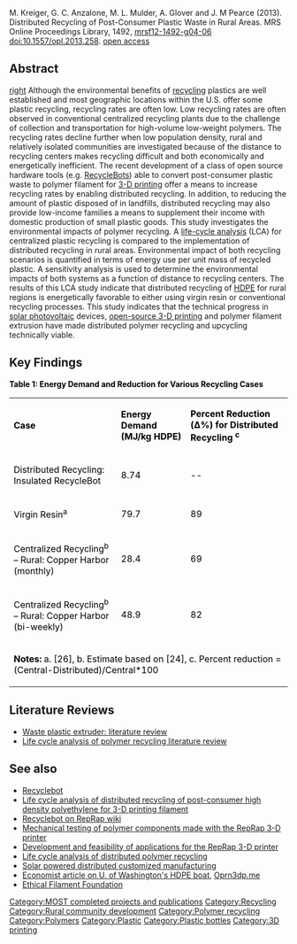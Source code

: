 {{MOST}}
{{MOST-RepRap}}

M. Kreiger, G. C. Anzalone, M. L. Mulder, A. Glover and J. M Pearce (2013). Distributed Recycling of Post-Consumer Plastic Waste in Rural Areas. MRS Online Proceedings Library, 1492, [https://journals.cambridge.org/action/displayAbstract?fromPage=online&aid=8851128 mrsf12-1492-g04-06] doi:10.1557/opl.2013.258. [http://www.academia.edu/2921972/Distributed_Recycling_of_Post-Consumer_Plastic_Waste_in_Rural_Areas open access]

==Abstract==
[[image:Recyclebot-process.png|right]]
Although the environmental benefits of [[recycling]] plastics are well established and most geographic locations within the U.S. offer some plastic recycling, recycling rates are often low. Low recycling rates are often observed in conventional centralized recycling plants due to the challenge of collection and transportation for high-volume low-weight polymers. The recycling rates decline further when low population density, rural and relatively isolated communities are investigated because of the distance to recycling centers makes recycling difficult and both economically and energetically inefficient. The recent development of a class of open source hardware tools (e.g. [[RecycleBots]]) able to convert post-consumer plastic waste to polymer filament for [[3-D printing]] offer a means to increase recycling rates by enabling distributed recycling. In addition, to reducing the amount of plastic disposed of in landfills, distributed recycling may also provide low-income families a means to supplement their income with domestic production of small plastic goods. This study investigates the environmental impacts of polymer recycling. A [[life-cycle analysis]] (LCA) for centralized plastic recycling is compared to the implementation of distributed recycling in rural areas. Environmental impact of both recycling scenarios is quantified in terms of energy use per unit mass of recycled plastic. A sensitivity analysis is used to determine the environmental impacts of both systems as a function of distance to recycling centers. The results of this LCA study indicate that distributed recycling of [[HDPE]] for rural regions is energetically favorable to either using virgin resin or conventional recycling processes. This study indicates that the technical progress in [[solar photovoltaic]] devices, [[open-source 3-D printing]] and polymer filament extrusion have made distributed polymer recycling and upcycling technically viable.

==Key Findings==

<font color="#000000">'''Table 1: Energy Demand and Reduction for Various Recycling Cases'''</font>

{| cellspacing="2" cellpadding="7"
|-
| bgcolor="#d9d9d9" | <font color="#000000">'''Case'''</font>
| bgcolor="#d9d9d9" | <font color="#000000">'''Energy Demand (MJ/kg HDPE)'''</font>
| bgcolor="#d9d9d9" | <font color="#000000">'''Percent Reduction (Δ%) for Distributed''' '''Recycling <sup>c</sup>'''</font>
|-
| <font color="#000000">Distributed Recycling:</font>
<font color="#000000">Insulated RecycleBot </font>
| <font color="#000000">8.74</font>
| <font color="#000000">--</font>
|-
| <font color="#000000">Virgin Resin<sup>a</sup></font>
| <font color="#000000">79.7</font>
| <font color="#000000">89</font>
|-
| <font color="#000000">Centralized Recycling<sup>b</sup> – Rural: Copper Harbor (monthly)</font>
| <font color="#000000">28.4</font>
| <font color="#000000">69</font>
|-
| <font color="#000000">Centralized Recycling<sup>b</sup> – Rural: Copper Harbor (bi-weekly)</font>
| <font color="#000000">48.9</font>
| <font color="#000000">82</font>
|-
| colspan="3" | <font color="#000000">'''Notes:''' a.</font><font color="#000000"> </font><font color="#000000">[26], </font><font color="#000000">b. </font><font color="#000000">Estimate based on [24], c. Percent reduction </font><font color="#000000">= (Central-Distributed)/Central*100 </font>
|}



==Literature Reviews==
*[[Waste plastic extruder: literature review]]
*[[Life cycle analysis of polymer recycling literature review]]

== See also ==
* [[Recyclebot]]
* [[Life cycle analysis of distributed recycling of post-consumer high density polyethylene for 3-D printing filament]]
* [http://reprap.org/wiki/Recyclebot Recyclebot on RepRap wiki]
* [[Mechanical testing of polymer components made with the  RepRap 3-D printer]] 
* [[Development and feasibility of applications for the RepRap 3-D printer]] 
* [[Life cycle analysis of distributed polymer recycling]]
* [[Solar powered distributed customized manufacturing]]
* [http://www.economist.com/news/science-and-technology/21565577-new-manufacturing-technique-could-help-poor-countries-well-rich-ones Economist article on U. of Washington's HDPE boat], [http://open3dp.me.washington.edu/2012/07/woof-rocks-the-boat/ Oprn3dp.me]
* [[Ethical Filament Foundation]]


[[Category:MOST completed projects and publications]]
[[Category:Recycling]]
[[Category:Rural community development]]
[[Category:Polymer recycling]]
[[Category:Polymers]]
[[Category:Plastic]]
[[Category:Plastic bottles]]
[[Category:3D printing]]